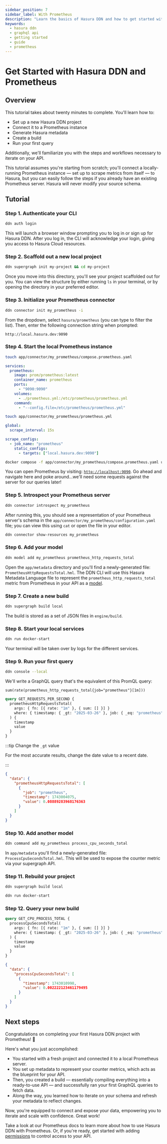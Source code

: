 ```yaml
---
sidebar_position: 7
sidebar_label: With Prometheus
description: "Learn the basics of Hasura DDN and how to get started with Prometheus metrics."
keywords:
  - hasura ddn
  - graphql api
  - getting started
  - guide
  - prometheus
---
```



# Get Started with Hasura DDN and Prometheus

## Overview

This tutorial takes about twenty minutes to complete. You'll learn how to:

- Set up a new Hasura DDN project
- Connect it to a Prometheus instance
- Generate Hasura metadata
- Create a build
- Run your first query

Additionally, we'll familiarize you with the steps and workflows necessary to iterate on your API.

This tutorial assumes you're starting from scratch; you'll connect a locally-running Prometheus instance — set up to
scrape metrics from itself — to Hasura, but you can easily follow the steps if you already have an existing Prometheus
server. Hasura will never modify your source schema.

<Prereqs />

## Tutorial

### Step 1. Authenticate your CLI

```sh title="Before you can create a new Hasura DDN project, you need to authenticate your CLI:"
ddn auth login
```

This will launch a browser window prompting you to log in or sign up for Hasura DDN. After you log in, the CLI will
acknowledge your login, giving you access to Hasura Cloud resources.

### Step 2. Scaffold out a new local project

```sh title="Next, create a new local project:"
ddn supergraph init my-project && cd my-project
```

Once you move into this directory, you'll see your project scaffolded out for you. You can view the structure by either
running `ls` in your terminal, or by opening the directory in your preferred editor.

### Step 3. Initialize your Prometheus connector

```sh title="In your project directory, run:"
ddn connector init my_prometheus -i
```

From the dropdown, select `hasura/prometheus` (you can type to filter the list). Then, enter the following connection
string when prompted:

```plaintext
http://local.hasura.dev:9090
```

### Step 4. Start the local Prometheus instance

```sh title="Begin by creating a compose file for the Prometheus server:"
touch app/connector/my_prometheus/compose.prometheus.yaml
```

```yaml title="Then, open the file and add the following:"
services:
  prometheus:
    image: prom/prometheus:latest
    container_name: prometheus
    ports:
      - "9090:9090"
    volumes:
      - ./prometheus.yml:/etc/prometheus/prometheus.yml
    command:
      - "--config.file=/etc/prometheus/prometheus.yml"
```

```sh title="In the same directory, create a Prometheus configuration file:"
touch app/connector/my_prometheus/prometheus.yml
```

```yaml title="Then, open the file and add the following:"
global:
  scrape_interval: 15s

scrape_configs:
  - job_name: "prometheus"
    static_configs:
      - targets: ["local.hasura.dev:9090"]
```

```sh title="Run the container:"
docker compose -f app/connector/my_prometheus/compose.prometheus.yaml up -d
```

You can open Prometheus by visiting: [`http://localhost:9090`](http://localhost:9090). Go ahead and navigate here and
poke around...we'll need some requests against the server for our queries later!

### Step 5. Introspect your Prometheus server

```sh title="Next, use the CLI to introspect your Prometheus server:"
ddn connector introspect my_prometheus
```

After running this, you should see a representation of your Prometheus server's schema in the
`app/connector/my_prometheus/configuration.yaml` file; you can view this using `cat` or open the file in your editor.

```sh title="Additionally, you can check which resources are available — and their status — at any point using the CLI:"
ddn connector show-resources my_prometheus
```

### Step 6. Add your model

```sh title="Now, let's track a common counter metric as a model in your DDN metadata:"
ddn model add my_prometheus prometheus_http_requests_total
```

Open the `app/metadata` directory and you'll find a newly-generated file: `PrometheusHttpRequestsTotal.hml`. The DDN CLI
will use this Hasura Metadata Language file to represent the `prometheus_http_requests_total` metric from Prometheus in
your API as a [model](/reference/metadata-reference/models.mdx).

### Step 7. Create a new build

```sh title="To create a local build, run:"
ddn supergraph build local
```

The build is stored as a set of JSON files in `engine/build`.

### Step 8. Start your local services

```sh title="Start your local Hasura DDN Engine and Prometheus connector:"
ddn run docker-start
```

Your terminal will be taken over by logs for the different services.

### Step 9. Run your first query

```sh title="In a new terminal tab, open your local console:"
ddn console --local
```

We'll write a GraphQL query that's the equivalent of this PromQL query:

```plaintext
sum(rate(prometheus_http_requests_total{job="prometheus"}[1m]))
```

```graphql title="In the GraphiQL explorer of the console, write this query:"
query GET_REQUESTS_PER_SECOND {
  prometheusHttpRequestsTotal(
    args: { fn: [{ rate: "1m" }, { sum: [] }] }
    where: { timestamp: { _gt: "2025-03-26" }, job: { _eq: "prometheus" } }
  ) {
    timestamp
    value
  }
}
```

:::tip Change the `_gt` value

For the most accurate results, change the date value to a recent date.

:::

```json title="You'll get a response that looks like this:"
{
  "data": {
    "prometheusHttpRequestsTotal": [
      {
        "job": "prometheus",
        "timestamp": 1743004075,
        "value": 0.08889283968176363
      }
    ]
  }
}
```

### Step 10. Add another model

```sh title="Add the process_cpu_seconds_total counter metric:"
ddn command add my_prometheus process_cpu_seconds_total
```

In `app/metadata` you'll find a newly-generated file: `ProcessCpuSecondsTotal.hml`. This will be used to expose the
counter metric via your supergraph API.

### Step 11. Rebuild your project

```sh title="Next, create a new build:"
ddn supergraph build local
```

```sh title="Bring down the services by pressing CTRL+C and start them back up:"
ddn run docker-start
```

### Step 12. Query your new build

```graphql title="Head back to your console and query the new model:"
query GET_CPU_PROCESS_TOTAL {
  processCpuSecondsTotal(
    args: { fn: [{ rate: "1m" }, { sum: [] }] }
    where: { timestamp: { _gt: "2025-03-26" }, job: { _eq: "prometheus" } }
  ) {
    timestamp
    value
  }
}
```

```json title="You'll get a response that looks like this:"
{
  "data": {
    "processCpuSecondsTotal": [
      {
        "timestamp": 1743010998,
        "value": 0.002222123461179495
      }
    ]
  }
}
```

## Next steps

Congratulations on completing your first Hasura DDN project with Prometheus! 🎉

Here's what you just accomplished:

- You started with a fresh project and connected it to a local Prometheus server.
- You set up metadata to represent your counter metrics, which acts as the blueprint for your API.
- Then, you created a build — essentially compiling everything into a ready-to-use API — and successfully ran your first
  GraphQL queries to fetch data.
- Along the way, you learned how to iterate on your schema and refresh your metadata to reflect changes.

Now, you're equipped to connect and expose your data, empowering you to iterate and scale with confidence. Great work!

Take a look at our Prometheus docs to learn more about how to use Hasura DDN with Prometheus. Or, if you're ready, get
started with adding [permissions](/auth/permissions/index.mdx) to control access to your API.
